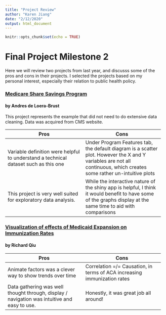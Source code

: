 ```yaml
---
title: "Project Review"
author: "Karen Jiang"
date: "2/12/2020"
output: html_document
---
```


```r
knitr::opts_chunk$set(echo = TRUE)
```
# Final Project Milestone 2

Here we will review two projects from last year, and discusss some of the pros and cons in their projects. I selected the projects based on my personal interest, especially their relation to public health policy.


### [Medicare Share Savings Program](https://andres-deloera.shinyapps.io/ACO_Exploration/) 
#### by Andres de Loera-Brust

This project represents the example that did not need to do extensive data cleaning. Data was acquired from CMS website.

| Pros      | Cons |
| ----------- | ----------- |
| Variable definition were helpful to understand a technical dataset such as this one | Under Program Features tab, the default diagram is a scatter plot. However the X and Y variables are not all continuous, which creates some rather un-intuitive plots |
| This project is very well suited for exploratory data analysis. | While the interactive nature of the shiny app is helpful, I think it would benefit to have some of the graphs display at the same time to aid with comparisons|

### [Visualization of effects of Medicaid Expansion on Immunization Rates](https://rqiu.shinyapps.io/Vaccine-Explorer/) 
#### by Richard Qiu


| Pros  | Cons |
| ----------- | ----------- |
| Animate factors was a clever way to show trends over time | Correlation =/= Causation, in terms of ACA increasing immunization rates |
| Data gathering was well thought through, display / navigation was intuitive and easy to use. | Honestly, it was great job all around! |

